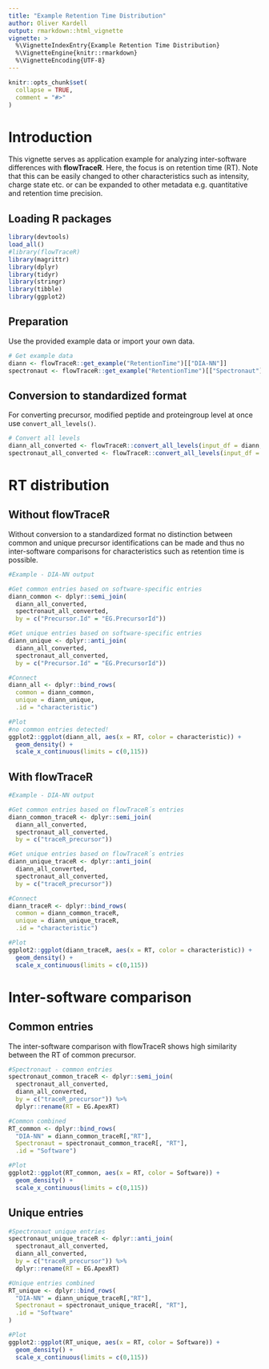 ```yaml
---
title: "Example Retention Time Distribution"
author: Oliver Kardell
output: rmarkdown::html_vignette
vignette: >
  %\VignetteIndexEntry{Example Retention Time Distribution}
  %\VignetteEngine{knitr::rmarkdown}
  %\VignetteEncoding{UTF-8}
---
```


```r
knitr::opts_chunk$set(
  collapse = TRUE,
  comment = "#>"
)

```

# Introduction

This vignette serves as application example for analyzing inter-software differences with **flowTraceR**. Here, the focus is on retention time (RT). Note that this can be easily changed to other characteristics such as intensity, charge state etc. or can be expanded to other metadata e.g. quantitative and retention time precision.

## Loading R packages

```r
library(devtools)
load_all()
#library(flowTraceR)
library(magrittr) 
library(dplyr)
library(tidyr)
library(stringr)
library(tibble)
library(ggplot2)
```

## Preparation

Use the provided example data or import your own data.

```r
# Get example data
diann <- flowTraceR::get_example("RetentionTime")[["DIA-NN"]]
spectronaut <- flowTraceR::get_example("RetentionTime")[["Spectronaut"]]

```

## Conversion to standardized format

For converting precursor, modified peptide and proteingroup level at once use `convert_all_levels()`.

```r
# Convert all levels
diann_all_converted <- flowTraceR::convert_all_levels(input_df = diann, software = "DIA-NN")
spectronaut_all_converted <- flowTraceR::convert_all_levels(input_df = spectronaut, software = "Spectronaut")

```

# RT distribution

## Without flowTraceR

Without conversion to a standardized format no distinction between common and unique precursor identifications can be made and thus no inter-software comparisons for characteristics such as retention time is possible. 
```r
#Example - DIA-NN output

#Get common entries based on software-specific entries
diann_common <- dplyr::semi_join(
  diann_all_converted,
  spectronaut_all_converted,
  by = c("Precursor.Id" = "EG.PrecursorId"))

#Get unique entries based on software-specific entries
diann_unique <- dplyr::anti_join(
  diann_all_converted,
  spectronaut_all_converted,
  by = c("Precursor.Id" = "EG.PrecursorId"))

#Connect
diann_all <- dplyr::bind_rows(
  common = diann_common,
  unique = diann_unique,
  .id = "characteristic")

#Plot 
#no common entries detected!
ggplot2::ggplot(diann_all, aes(x = RT, color = characteristic)) + 
  geom_density() +
  scale_x_continuous(limits = c(0,115))

```

## With flowTraceR

```r
#Example - DIA-NN output

#Get common entries based on flowTraceR´s entries
diann_common_traceR <- dplyr::semi_join(
  diann_all_converted,
  spectronaut_all_converted,
  by = c("traceR_precursor"))

#Get unique entries based on flowTraceR´s entries
diann_unique_traceR <- dplyr::anti_join(
  diann_all_converted,
  spectronaut_all_converted,
  by = c("traceR_precursor"))

#Connect
diann_traceR <- dplyr::bind_rows(
  common = diann_common_traceR,
  unique = diann_unique_traceR,
  .id = "characteristic")

#Plot
ggplot2::ggplot(diann_traceR, aes(x = RT, color = characteristic)) + 
  geom_density() + 
  scale_x_continuous(limits = c(0,115))
```

# Inter-software comparison

## Common entries

The inter-software comparison with flowTraceR shows high similarity between the RT of common precursor. 

```r
#Spectronaut - common entries
spectronaut_common_traceR <- dplyr::semi_join(
  spectronaut_all_converted,
  diann_all_converted,
  by = c("traceR_precursor")) %>% 
  dplyr::rename(RT = EG.ApexRT)

#Common combined
RT_common <- dplyr::bind_rows(
  "DIA-NN" = diann_common_traceR[,"RT"],
  Spectronaut = spectronaut_common_traceR[, "RT"],
  .id = "Software")

#Plot
ggplot2::ggplot(RT_common, aes(x = RT, color = Software)) + 
  geom_density() +
  scale_x_continuous(limits = c(0,115))
```

## Unique entries

```r
#Spectronaut unique entries
spectronaut_unique_traceR <- dplyr::anti_join(
  spectronaut_all_converted,
  diann_all_converted,
  by = c("traceR_precursor")) %>% 
  dplyr::rename(RT = EG.ApexRT)

#Unique entries combined
RT_unique <- dplyr::bind_rows(
  "DIA-NN" = diann_unique_traceR[,"RT"],
  Spectronaut = spectronaut_unique_traceR[, "RT"],
  .id = "Software"
)

#Plot
ggplot2::ggplot(RT_unique, aes(x = RT, color = Software)) + 
  geom_density() +
  scale_x_continuous(limits = c(0,115))
```
